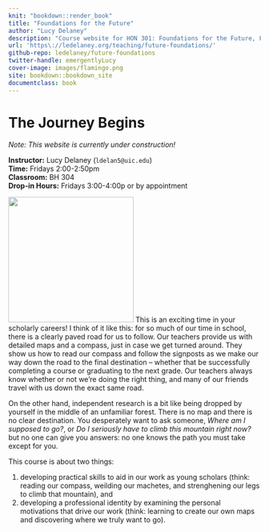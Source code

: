 ```yaml
---
knit: "bookdown::render_book"
title: "Foundations for the Future"
author: "Lucy Delaney"
description: "Course website for HON 301: Foundations for the Future, Fall 2021."
url: 'https\://ledelaney.org/teaching/future-foundations/'
github-repo: ledelaney/future-foundations
twitter-handle: emergentlyLucy
cover-image: images/flamingo.png
site: bookdown::bookdown_site
documentclass: book
---
```


# The Journey Begins {-}

<i class="fas fa-tools fa-lg"></i> _Note: This website is currently under construction!_ <i class="fas fa-tools fa-lg"></i>

<div class="boxed">
**Instructor:** Lucy Delaney (`ldelan5@uic.edu`)  
**Time:** Fridays 2:00-2:50pm  
**Classroom:** BH 304  
**Drop-in Hours:** Fridays 3:00-4:00p or by appointment</div>

![](images/flamingo.png){.cover width="250"} This is an exciting time in your scholarly careers! I think of it like this: for so much of our time in school, there is a clearly paved road for us to follow. Our teachers provide us with detailed maps and a compass, just in case we get turned around. They show us how to read our compass and follow the signposts as we make our way down the road to the final destination -- whether that be successfully completing a course or graduating to the next grade. Our teachers always know whether or not we're doing the right thing, and many of our friends travel with us down the exact same road.

On the other hand, independent research is a bit like being dropped by yourself in the middle of an unfamiliar forest. There is no map and there is no clear destination. You desperately want to ask someone, _Where am I supposed to go?_, or _Do I seriously have to climb this mountain right now?_ but no one can give you answers: no one knows the path you must take except for you.

This course is about two things: 

1. developing practical skills to aid in our work as young scholars (think: reading our compass, weilding our machetes, and strenghening our legs to climb that mountain), and  
2. developing a professional identity by examining the personal motivations that drive our work (think: learning to create our own maps and discovering where we truly want to go).